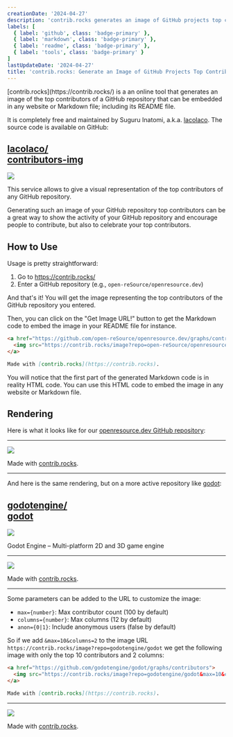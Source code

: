 ```yaml
---
creationDate: '2024-04-27'
description: 'contrib.rocks generates an image of GitHub projects top contributors.'
labels: [
  { label: 'github', class: 'badge-primary' },
  { label: 'markdown', class: 'badge-primary' },
  { label: 'readme', class: 'badge-primary' },
  { label: 'tools', class: 'badge-primary' }
]
lastUpdateDate: '2024-04-27'
title: 'contrib.rocks: Generate an Image of GitHub Projects Top Contributors'
---
```


<p class="lead">[contrib.rocks](https://contrib.rocks/) is a an online tool that generates an image of the top contributors of a GitHub repository that can be embedded in any website or Markdown file; including its README file.</p>

It is completely free and maintained by Suguru Inatomi, a.k.a. [lacolaco](https://github.com/lacolaco). The source code is available on GitHub:

<div class="card w-full bg-base-100 xs:shadow-xl mb-12 xs:mb-0 not-prose">
  <div class="card-body p-0 xs:p-8 list-none">
    <div class="flex justify-between">
      <h2 class="card-title text-xl xs:text-4xl text-base-content">
        <a href="https://github.com/lacolaco/contributors-img" class="stretched-link hover:underline font-normal break-all">
          <span class="max-w-[50px]">lacolaco/</span><br/>
          <strong class="font-bold max-w-[50px]">contributors-img</strong>
        </a>
      </h2>
      <img src="https://avatars.githubusercontent.com/u/1529180?v=4" aria-hidden="true" class="w-[50px] h-[50px] xs:w-[100px] xs:h-[100px] rounded-xl" />
    </div>
  </div>
</div>

This service allows to give a visual representation of the top contributors of any GitHub repository.

Generating such an image of your GitHub repository top contributors can be a great way to show the activity of your GitHub repository and encourage people to contribute, but also to celebrate your top contributors.

## How to Use

Usage is pretty straightforward:

1. Go to https://contrib.rocks/
2. Enter a GitHub repository (e.g., `open-reSource/openresource.dev`)

And that's it! You will get the image representing the top contributors of the GitHub repository you entered.

Then, you can click on the "Get Image URL!" button to get the Markdown code to embed the image in your README file for instance.

```md
<a href="https://github.com/open-reSource/openresource.dev/graphs/contributors">
  <img src="https://contrib.rocks/image?repo=open-reSource/openresource.dev" />
</a>

Made with [contrib.rocks](https://contrib.rocks).
```

You will notice that the first part of the generated Markdown code is in reality HTML code. You can use this HTML code to embed the image in any website or Markdown file.

## Rendering

Here is what it looks like for our [openresource.dev GitHub repository](https://github.com/Open-reSource/openresource.dev):

---

<a href="https://github.com/open-reSource/openresource.dev/graphs/contributors">
  <img src="https://contrib.rocks/image?repo=open-reSource/openresource.dev" />
</a>

Made with [contrib.rocks](https://contrib.rocks).

---

And here is the same rendering, but on a more active repository like [godot](https://github.com/godotengine/godot):

<div class="card w-full bg-base-100 xs:shadow-xl mb-12 xs:mb-0 not-prose">
  <div class="card-body p-0 xs:p-8 list-none">
    <div class="flex justify-between">
      <h2 class="card-title text-xl xs:text-4xl text-base-content">
        <a href="https://github.com/godotengine/godot" class="stretched-link hover:underline font-normal break-all">
          <span class="max-w-[50px]">godotengine/</span><br/>
          <strong class="font-bold max-w-[50px]">godot</strong>
        </a>
      </h2>
      <img src="https://avatars.githubusercontent.com/u/6318500?v=4" aria-hidden="true" class="w-[50px] h-[50px] xs:w-[100px] xs:h-[100px] rounded-xl" />
    </div>
    <p>Godot Engine – Multi-platform 2D and 3D game engine</p>
  </div>
</div>

---

<a href="https://github.com/godotengine/godot/graphs/contributors">
  <img src="https://contrib.rocks/image?repo=godotengine/godot" />
</a>

Made with [contrib.rocks](https://contrib.rocks).

---

Some parameters can be added to the URL to customize the image:
* `max={number}`: Max contributor count (100 by default)
* `columns={number}`: Max columns (12 by default)
* `anon={0|1}`: Include anonymous users (false by default)

So if we add `&max=10&columns=2` to the image URL `https://contrib.rocks/image?repo=godotengine/godot` we get the following image with only the top 10 contributors and 2 columns:

```md
<a href="https://github.com/godotengine/godot/graphs/contributors">
  <img src="https://contrib.rocks/image?repo=godotengine/godot&max=10&columns=2" />
</a>

Made with [contrib.rocks](https://contrib.rocks).
```

---

<a href="https://github.com/godotengine/godot/graphs/contributors">
  <img src="https://contrib.rocks/image?repo=godotengine/godot&max=10&columns=2" />
</a>

Made with [contrib.rocks](https://contrib.rocks).
